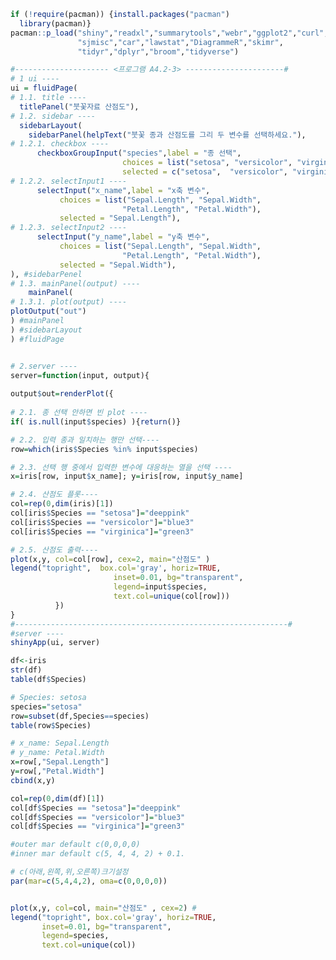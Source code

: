 ```{r}

if (!require(pacman)) {install.packages("pacman")
  library(pacman)}
pacman::p_load("shiny","readxl","summarytools","webr","ggplot2","curl","Hmisc",
               "sjmisc","car","lawstat","DiagrammeR","skimr",
               "tidyr","dplyr","broom","tidyverse")

#--------------------- <프로그램 A4.2-3> ----------------------#
# 1 ui ---- 
ui = fluidPage(
# 1.1. title ----
  titlePanel("붓꽃자료 산점도"),
# 1.2. sidebar ----
  sidebarLayout(
    sidebarPanel(helpText("붓꽃 종과 산점도를 그리 두 변수를 선택하세요."),
# 1.2.1. checkbox ----
      checkboxGroupInput("species",label = "종 선택", 
                         choices = list("setosa", "versicolor", "virginica"),
                         selected = c("setosa",  "versicolor", "virginica" )),
# 1.2.2. selectInput1 ----
      selectInput("x_name",label = "x축 변수",
           choices = list("Sepal.Length", "Sepal.Width", 
                         "Petal.Length", "Petal.Width"),
           selected = "Sepal.Length"),
# 1.2.3. selectInput2 ----
      selectInput("y_name",label = "y축 변수",
           choices = list("Sepal.Length", "Sepal.Width", 
                         "Petal.Length", "Petal.Width"),
           selected = "Sepal.Width"),
), #sidebarPenel
# 1.3. mainPanel(output) ----
    mainPanel(
# 1.3.1. plot(output) ----
plotOutput("out")
) #mainPanel
) #sidebarLayout
) #fluidPage


# 2.server ----
server=function(input, output){
	  
output$out=renderPlot({
  
# 2.1. 종 선택 안하면 빈 plot ----
if( is.null(input$species) ){return()}

# 2.2. 입력 종과 일치하는 행만 선택----
row=which(iris$Species %in% input$species)

# 2.3. 선택 행 중에서 입력한 변수에 대응하는 열을 선택 ----	    
x=iris[row, input$x_name]; y=iris[row, input$y_name]

# 2.4. 산점도 플롯----
col=rep(0,dim(iris)[1])
col[iris$Species == "setosa"]="deeppink"
col[iris$Species == "versicolor"]="blue3"
col[iris$Species == "virginica"]="green3"

# 2.5. 산점도 출력----
plot(x,y, col=col[row], cex=2, main="산점도" )
legend("topright",  box.col='gray', horiz=TRUE, 
			      	   inset=0.01, bg="transparent",
			           legend=input$species, 
			           text.col=unique(col[row]))
		  })
} 
#-------------------------------------------------------------#
#server ----
shinyApp(ui, server)
```


```{r}
df<-iris
str(df)
table(df$Species)

# Species: setosa
species="setosa"
row=subset(df,Species==species)
table(row$Species)

# x_name: Sepal.Length
# y_name: Petal.Width
x=row[,"Sepal.Length"]
y=row[,"Petal.Width"]
cbind(x,y)

col=rep(0,dim(df)[1])
col[df$Species == "setosa"]="deeppink"
col[df$Species == "versicolor"]="blue3"
col[df$Species == "virginica"]="green3"

#outer mar default c(0,0,0,0)
#inner mar default c(5, 4, 4, 2) + 0.1.

# c(아래,왼쪽,위,오른쪽)크기설정
par(mar=c(5,4,4,2), oma=c(0,0,0,0)) 


plot(x,y, col=col, main="산점도" , cex=2) # 
legend("topright", box.col='gray', horiz=TRUE, 
       inset=0.01, bg="transparent",
       legend=species, 
       text.col=unique(col))
```
